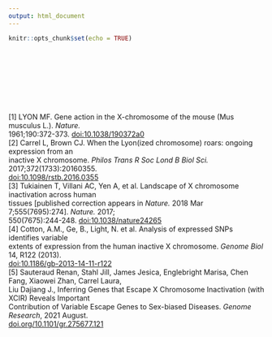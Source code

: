```yaml
---
output: html_document
---
```



```r
knitr::opts_chunk$set(echo = TRUE)
```

<br />

<br />

<br />

<br />

[1] LYON MF. Gene action in the X-chromosome of the mouse (Mus musculus L.). *Nature.*\
1961;190:372-373. [doi:10.1038/190372a0](https://www.nature.com/articles/190372a0)\
[2] Carrel L, Brown CJ. When the Lyon(ized chromosome) roars: ongoing expression from an\
inactive X chromosome. *Philos Trans R Soc Lond B Biol Sci.* 2017;372(1733):20160355.\
[doi:10.1098/rstb.2016.0355](https://royalsocietypublishing.org/doi/10.1098/rstb.2016.0355)\
[3] Tukiainen T, Villani AC, Yen A, et al. Landscape of X chromosome inactivation across human\
tissues [published correction appears in *Nature.* 2018 Mar 7;555(7695):274]. *Nature.* 2017;\
550(7675):244-248. [doi:10.1038/nature24265](https://doi.org/10.1038/nature24265)\
[4] Cotton, A.M., Ge, B., Light, N. et al. Analysis of expressed SNPs identifies variable\
extents of expression from the human inactive X chromosome. *Genome Biol* 14, R122 (2013).\
[doi:10.1186/gb-2013-14-11-r122](https://doi.org/10.1186/gb-2013-14-11-r122)\
[5] Sauteraud Renan, Stahl Jill, James Jesica, Englebright Marisa, Chen Fang, Xiaowei Zhan, Carrel Laura,\
Liu Dajiang J., Inferring Genes that Escape X Chromosome Inactivation (with XCIR) Reveals Important\
Contribution of Variable Escape Genes to Sex-biased Diseases. *Genome Research*, 2021 August.\
[doi.org/10.1101/gr.275677.121](https://genome.cshlp.org/content/early/2021/08/23/gr.275677.121)